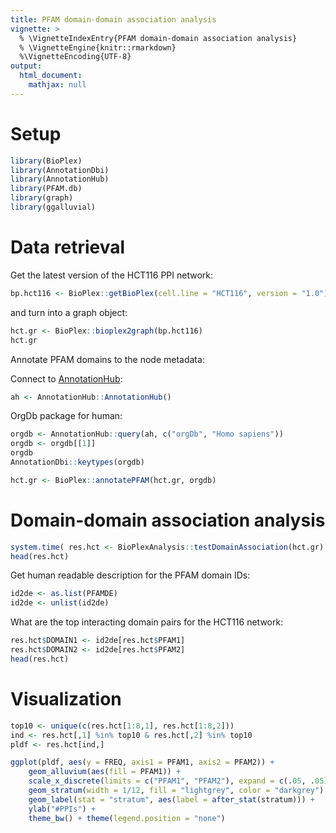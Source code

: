 ```yaml
---
title: PFAM domain-domain association analysis
vignette: >
  % \VignetteIndexEntry{PFAM domain-domain association analysis}
  % \VignetteEngine{knitr::rmarkdown}
  %\VignetteEncoding{UTF-8}
output:
  html_document:
    mathjax: null   
---
```


# Setup

```r
library(BioPlex)
library(AnnotationDbi)
library(AnnotationHub)
library(PFAM.db)
library(graph)
library(ggalluvial)
```

# Data retrieval

Get the latest version of the HCT116 PPI network:

```r
bp.hct116 <- BioPlex::getBioPlex(cell.line = "HCT116", version = "1.0")
```

and turn into a graph object:

```r
hct.gr <- BioPlex::bioplex2graph(bp.hct116)
hct.gr
```

Annotate PFAM domains to the node metadata:

Connect to 
[AnnotationHub](http://bioconductor.org/packages/AnnotationHub):

```r
ah <- AnnotationHub::AnnotationHub()
```

OrgDb package for human:
```r
orgdb <- AnnotationHub::query(ah, c("orgDb", "Homo sapiens"))
orgdb <- orgdb[[1]] 
orgdb
AnnotationDbi::keytypes(orgdb)
```

```r
hct.gr <- BioPlex::annotatePFAM(hct.gr, orgdb)
```

# Domain-domain association analysis

```r
system.time( res.hct <- BioPlexAnalysis::testDomainAssociation(hct.gr) )
head(res.hct)
```

Get human readable description for the PFAM domain IDs:

```r
id2de <- as.list(PFAMDE)
id2de <- unlist(id2de)
```

What are the top interacting domain pairs for the HCT116 network:

```r
res.hct$DOMAIN1 <- id2de[res.hct$PFAM1]
res.hct$DOMAIN2 <- id2de[res.hct$PFAM2]
head(res.hct)
```

# Visualization

```r
top10 <- unique(c(res.hct[1:8,1], res.hct[1:8,2]))
ind <- res.hct[,1] %in% top10 & res.hct[,2] %in% top10
pldf <- res.hct[ind,]
```

```r
ggplot(pldf, aes(y = FREQ, axis1 = PFAM1, axis2 = PFAM2)) + 
    geom_alluvium(aes(fill = PFAM1)) + 
    scale_x_discrete(limits = c("PFAM1", "PFAM2"), expand = c(.05, .05)) + 
    geom_stratum(width = 1/12, fill = "lightgrey", color = "darkgrey") + 
    geom_label(stat = "stratum", aes(label = after_stat(stratum))) + 
    ylab("#PPIs") + 
    theme_bw() + theme(legend.position = "none")
```
